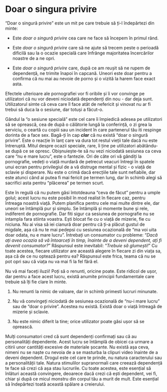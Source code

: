 # Doar o singura privire

"Doar o singură privire" este un mit pe care trebuie să ți-l îndepărtezi din minte:

- Este *doar o singură privire* cea care ne face să începem în primul rând.

- Este *doar o singură privire* care să ne ajute să trecem peste o perioadă dificilă sau la o ocazie specială care înfrânge majoritatea încercărilor noastre de a ne opri.

- Este *doar o singură privire* care, după ce am reușit să ne rupem de dependență, ne trimite înapoi în capcană. Uneori este doar pentru a confirma că nu mai au nevoie de porno și o vizită la harem face exact asta.


Efectele ulterioare ale pornografiei vor fi oribile și îi vor convinge pe utilizatori că nu vor deveni niciodată dependenți din nou - dar deja sunt. Utilizatorul simte că ceva care îl face atât de nefericit și vinovat nu ar fi trebui să duca la o sesiune, dar totuși a făcut-o. 

Gândul la "o sesiune specială" este cel care îi împiedică adesea pe utilizatori să se oprească, cea de după o călătorie lungă la conferință, o zi grea la serviciu, o ceartă cu copiii sau un incident în care partenerul tău iti respinge dorinta de a face sex. Bagă-ți în cap ***clar*** că nu există "doar o singură privire". Este o reacție în lanț care va dura tot restul vieții tale dacă nu este întreruptă. Mitul despre ocazii speciale, rare, îi ține pe utilizatori abătându-se după ce se opresc. Obișnuiește-te să nu vezi niciodată sesiunea ca ceva care "nu e mare lucru", este o fantezie. Ori de câte ori vă gândiți la pornografie, vedeți o viață murdară de petrecut veacuri întregi în spatele unui ecran pentru privilegiul de a vă distruge mental și fizic - o viață de sclavie și disperare. Nu este o crimă dacă erecțiile tale sunt nefiabile, dar este atunci când ai putea fi mai fericit pe termen lung, dar în schimb alegi să sacrifici asta pentru "plăcerea" pe termen scurt.

Este în regulă că nu putem găsi întotdeauna "ceva de făcut" pentru a umple golul; acest lucru nu este posibil în mod realist în fiecare caz, pentru întreaga noastră viață. Putem planifica pentru cele mai multe dintre ele, dar uneori se întâmplă pur și simplu. Se întâmplă și momente bune și rele, indiferent de pornografie. Dar fiti sigur ca sesiunea de pornografie nu se intampla fara stiinta voastra. Ești blocat fie cu o viață de mizerie, fie cu niciuna. Nu ai visa să iei cianură doar pentru că ți-a plăcut gustul de migdale, așa că nu te mai pedepsi cu sesiunea ocazională de "ma voi uita doar odata, nu e mare lucru". Întrebați un consumator cu probleme: "*Dacă ați avea ocazia să vă întoarceți în timp, înainte de a deveni dependent, ați fi devenit consumator?*" Răspunsul este inevitabil: "*Trebuie să glumești!*" Cu toate acestea, fiecare utilizator are această alegere în fiecare zi din viața sa, așa că de ce nu optează pentru ea? Răspunsul este frica, teama că nu se pot opri sau că viața nu va mai fi la fel fără el.

Nu vă mai faceți iluzii! Poți să o renunti, oricine poate. Este ridicol de ușor, dar pentru a face acest lucru, există anumite principii fundamentale care trebuie să îți fie clare în minte.

1.  Nu renunti la nimic de valoare, dar in schimb primesti lucruri minunate.

2.  Nu vă convingeți niciodată de sesiunea ocazională de "nu-i mare lucru" sau de "doar o privire". Acestea nu există. Există doar o viață întreagă de mizerie și sclavie.

3.  Nu este nimic diferit la tine; orice utilizator poate găsi ușor să se oprească.

Mulți consumatori cred că sunt dependenți confirmați sau că au personalități dependente. Acest lucru se întâmplă de obicei ca urmare a citirii unor cantități excesive de materiale șocante. Nu există așa ceva, nimeni nu se naște cu nevoia de a se masturba la clipuri video înainte de a deveni dependent. Drogul este cel care te prinde, nu natura caracterului sau a personalității tale. Natura stimulilor supranormali care creează dependență te face să crezi că așa stau lucrurile. Cu toate acestea, este esențial să înlături această convingere, deoarece dacă crezi că ești dependent, vei fi, chiar și după ce micul monstru din corpul tău a murit de mult. Este esențial să îndepărtezi toată această spălare a creierului.
